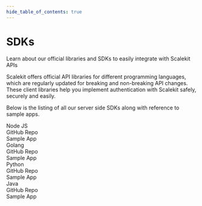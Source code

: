 ```yaml
---
hide_table_of_contents: true
---
```


# SDKs

<Subtitle>Learn about our official libraries and SDKs to easily integrate with Scalekit APIs</Subtitle>


Scalekit offers official API libraries for different programming languages, which are regularly updated for breaking and non-breaking API changes. These client libraries help you implement authentication with Scalekit safely, securely and easily.

Below is the listing of all our server side SDKs along with reference to sample apps.

<div className="row full_border padding-vert--lg margin--sm language-row">
  <div className="col col--7 language"><FaNodeJs />Node JS</div>
  <div className="col col--2"><Link href="https://github.com/scalekit-inc/scalekit-sdk-node"><FaGithub />GitHub Repo</Link></div>
  <div className="col col--2"><Link href="https://github.com/scalekit-inc/scalekit-express-example"><FaCode />Sample App</Link></div>
</div>

<div className="row full_border padding-vert--lg margin--sm language-row">
  <div className="col col--7 language"><FaGolang />Golang</div>
  <div className="col col--2"><Link href="https://github.com/scalekit-inc/scalekit-sdk-go"><FaGithub />GitHub Repo</Link></div>
  <div className="col col--2"><Link href="https://github.com/scalekit-inc/scalekit-go-example"><FaCode />Sample App</Link></div>
</div>

<div className="row full_border padding-vert--lg margin--sm language-row">
  <div className="col col--7 language"><FaPython />Python</div>
  <div className="col col--2"><Link href="https://github.com/scalekit-inc/scalekit-sdk-python"><FaGithub />GitHub Repo</Link></div>
  <div className="col col--2"><Link href="https://github.com/scalekit-inc/scalekit-fastapi-example"><FaCode />Sample App</Link></div>
</div>

<div className="row full_border padding-vert--lg margin--sm language-row">
  <div className="col col--7 language"><FaJava />Java</div>
  <div className="col col--2"><Link href="https://github.com/scalekit-inc/scalekit-sdk-java"><FaGithub />GitHub Repo</Link></div>
  <div className="col col--2"><Link href="https://github.com/scalekit-inc/scalekit-sdk-java"><FaCode />Sample App</Link></div>
</div>
